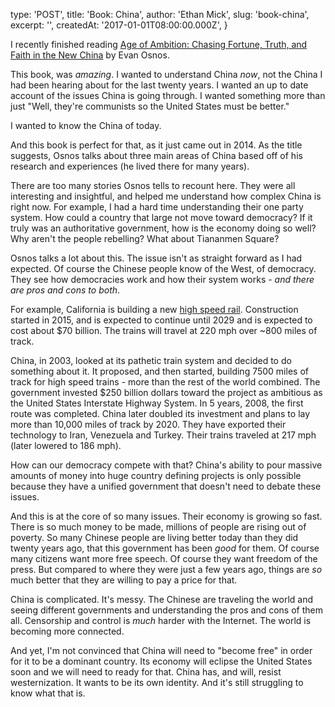 
  type: 'POST',
  title: 'Book: China',
  author: 'Ethan Mick',
  slug: 'book-china',
  excerpt: '',
  createdAt: '2017-01-01T08:00:00.000Z',
}


I recently finished reading [Age of Ambition: Chasing Fortune, Truth,
and Faith in the New China](http://amzn.to/1Kw1qN1) by Evan Osnos.

This book, was _amazing_. I wanted to understand China _now_, not the
China I had been hearing about for the last twenty years. I wanted an up
to date account of the issues China is going through. I wanted something
more than just "Well, they're communists so the United States must be
better."

I wanted to know the China of today.

And this book is perfect for that, as it just came out in 2014. As the
title suggests, Osnos talks about three main areas of China based off of
his research and experiences (he lived there for many years).

There are too many stories Osnos tells to recount here. They were all
interesting and insightful, and helped me understand how complex China
is right now. For example, I had a hard time understanding their one
party system. How could a country that large not move toward democracy?
If it truly was an authoritative government, how is the economy doing so
well? Why aren't the people rebelling? What about Tiananmen Square?

Osnos talks a lot about this. The issue isn't as straight forward as I
had expected. Of course the Chinese people know of the West, of
democracy. They see how democracies work and how their system works -
_and there are pros and cons to both_.

For example, California is building a new [high speed
rail](https://en.wikipedia.org/wiki/California_High-Speed_Rail).
Construction started in 2015, and is expected to continue until 2029 and
is expected to cost about $70 billion. The trains will travel at 220
mph over ~800 miles of track.

China, in 2003, looked at its pathetic train system and decided to do
something about it. It proposed, and then started, building 7500 miles
of track for high speed trains - more than the rest of the world
combined. The government invested $250 billion dollars toward the
project as ambitious as the United States Interstate Highway System. In
5 years, 2008, the first route was completed. China later doubled its
investment and plans to lay more than 10,000 miles of track by 2020.
They have exported their technology to Iran, Venezuela and Turkey. Their
trains traveled at 217 mph (later lowered to 186 mph).

How can our democracy compete with that? China's ability to pour
massive amounts of money into huge country defining projects is only
possible because they have a unified government that doesn't need to
debate these issues.

And this is at the core of so many issues. Their economy is growing so
fast. There is so much money to be made, millions of people are rising
out of poverty. So many Chinese people are living better today than they
did twenty years ago, that this government has been _good_ for them. Of
course many citizens want more free speech. Of course they want freedom
of the press. But compared to where they were just a few years ago,
things are _so_ much better that they are willing to pay a price for
that.

China is complicated. It's messy. The Chinese are traveling the world
and seeing different governments and understanding the pros and cons of
them all. Censorship and control is _much_ harder with the Internet. The
world is becoming more connected.

And yet, I'm not convinced that China will need to "become free" in
order for it to be a dominant country. Its economy will eclipse the
United States soon and we will need to ready for that. China has, and
will, resist westernization. It wants to be its own identity. And it's
still struggling to know what that is.
